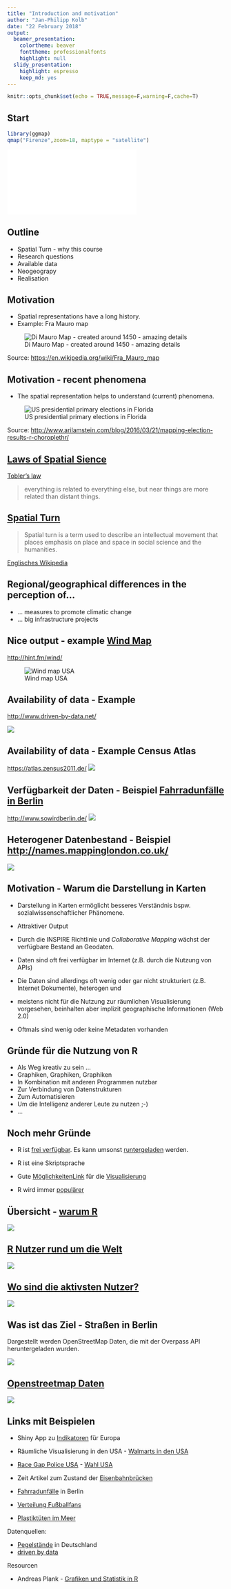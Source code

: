 ```yaml
---
title: "Introduction and motivation"
author: "Jan-Philipp Kolb"
date: "22 February 2018"
output:
  beamer_presentation:
    colortheme: beaver
    fonttheme: professionalfonts
    highlight: null
  slidy_presentation:
    highlight: espresso
    keep_md: yes
---
```



```r
knitr::opts_chunk$set(echo = TRUE,message=F,warning=F,cache=T)
```


## Start

```r
library(ggmap)
qmap("Firenze",zoom=18, maptype = "satellite")
```


![](figure/firstpic_firenze.pdf)


## Outline

- Spatial Turn - why this course
- Research questions
- Available data
- Neogeograpy
- Realisation


## Motivation 

- Spatial representations have a long history.
- Example: Fra Mauro map

![Di Mauro Map - created around 1450 - amazing details ](https://raw.githubusercontent.com/Japhilko/GeoData/master/data/figure/FraMauroDetailedMap.jpeg.jpg)

Source: <https://en.wikipedia.org/wiki/Fra_Mauro_map>

## Motivation - recent phenomena

- The spatial representation helps to understand (current) phenomena.

![US presidential primary elections in Florida](figure/FloridaPresPrim.png)

Source: <http://www.arilamstein.com/blog/2016/03/21/mapping-election-results-r-choroplethr/>





## [Laws of Spatial Sience](http://de.slideshare.net/rheimann04/big-social-data-the-spatial-turn-in-big-data)

[Tobler's law](https://en.wikipedia.org/wiki/Tobler's_first_law_of_geography)

> everything is related to everything else, but near things are more related than distant things.

## [Spatial Turn](https://de.wikipedia.org/wiki/Spatial_turn)

> Spatial turn is a term used to describe an intellectual movement that places emphasis on place and space in social science and the humanities.

[Englisches Wikipedia](https://en.wikipedia.org/wiki/Spatial_turn)


## Regional/geographical differences in the perception of...

- ... measures to promote climatic change
- ... big infrastructure projects


## Nice output - example [Wind Map](http://hint.fm/wind/)

<http://hint.fm/wind/>

<!--
![pic](http://www.flowjustflow.com/wp-content/gallery/hint-fm/high-res-3600.jpg)
-->

![Wind map USA](figure/windfm.PNG)


## Availability of data - Example 

<http://www.driven-by-data.net/>

![](http://driven-by-data.net/images/working-women-full.png)


## Availability of data - Example Census Atlas

<https://atlas.zensus2011.de/>
![](https://raw.githubusercontent.com/Japhilko/GeoData/master/data/figure/Zensus_Mannheim2.png)


## Verfügbarkeit der Daten - Beispiel [Fahrradunfälle in Berlin](http://michael-hoerz.de/maps/berlin-bike/)

<http://www.sowirdberlin.de/>
![](https://asset0.torial.com/system/portfolio_item_images/production/2014/07/21/m5we1vmq6_preview_image_9678.jpg)



## Heterogener Datenbestand - Beispiel <http://names.mappinglondon.co.uk/>

![](http://mappinglondon.co.uk/wp-content/uploads/2011/11/surnames1.png)


## Motivation - Warum die Darstellung in Karten

- Darstellung in Karten ermöglicht besseres Verständnis bspw. sozialwissenschaftlicher Phänomene.

- Attraktiver Output

- Durch die INSPIRE Richtlinie und *Collaborative Mapping* wächst der verfügbare Bestand an Geodaten.

- Daten sind oft frei verfügbar im Internet (z.B. durch die Nutzung von APIs)
- Die Daten sind allerdings oft wenig oder gar nicht strukturiert (z.B. Internet Dokumente), heterogen und
- meistens nicht für die Nutzung zur räumlichen Visualisierung vorgesehen, beinhalten aber implizit  geographische Informationen (Web 2.0)
- Oftmals sind wenig oder keine Metadaten vorhanden

## Gründe für die Nutzung von R

- Als Weg kreativ zu sein ...
- Graphiken, Graphiken, Graphiken
- In Kombination mit anderen Programmen nutzbar
- Zur Verbindung von Datenstrukturen
- Zum Automatisieren
- Um die Intelligenz anderer Leute zu nutzen ;-)
- ...


## Noch mehr Gründe

- R ist [frei verfügbar](http://www.inside-r.org/why-use-r). Es kann umsonst [runtergeladen](http://mirrors.softliste.de/cran/) werden.

- R ist eine Skriptsprache 
- Gute [MöglichkeitenLink](http://www.sr.bham.ac.uk/~ajrs/R/r-gallery.html) für die [Visualisierung](http://research.stowers-institute.org/efg/R/)

- R wird immer [populärer](https://twitter.com/josiahjdavis/status/559778930476220418)

## Übersicht - [warum R](http://www.edureka.co/)



![](http://d287f0h5fel5hu.cloudfront.net/blog/wp-content/uploads/2013/06/bar-learn-r-img11.png)

## [R Nutzer rund um die Welt](http://blog.revolutionanalytics.com/)


![](http://revolution-computing.typepad.com/.a/6a010534b1db25970b0191035099d8970c-pi)

## [Wo sind die aktivsten Nutzer?](http://spatial.ly/)

![](http://spatial.ly/wp-content/uploads/2013/06/r_activity.png)


## Was ist das Ziel - Straßen in Berlin

Dargestellt werden OpenStreetMap Daten, die mit der Overpass API heruntergeladen wurden.

![](https://raw.githubusercontent.com/Japhilko/GeoData/master/data/figure/streets_Berlin2.png)


## [Openstreetmap Daten](https://github.com/Japhilko/OSMshinyApp/)

![](figure/shinyApp.PNG)


## Links mit Beispielen

- Shiny App zu [Indikatoren](https://japhilko.shinyapps.io/Choropleths/) für Europa

- Räumliche Visualisierung in den USA - [Walmarts in den USA](https://rpubs.com/Radcliffe/walmart)
- [Race Gap Police USA](http://www.nytimes.com/interactive/2014/09/03/us/the-race-gap-in-americas-police-departments.html?_r=0) - [Wahl USA](http://fivethirtyeight.com/)

- Zeit Artikel zum Zustand der [Eisenbahnbrücken](http://detektor.fm/digital/datenjournalismus-interaktive-karte-zeigt-marode-deutsche-bahn-bruecken) 

- [Fahrradunfälle](http://michael-hoerz.de/maps/berlin-bike/) in Berlin

- [Verteilung Fußballfans](http://interaktiv.morgenpost.de/beta-fussballkarte/#7/51.258/10.756)

- [Plastiktüten im Meer](http://news.nationalgeographic.com/news/2014/07/140715-ocean-plastic-debris-trash-pacific-garbage-patch/)


Datenquellen: 

- [Pegelstände](https://www.pegelonline.wsv.de/gast/start) in Deutschland
- [driven by data](http://driven-by-data.net/)

Resourcen

- Andreas Plank - [Grafiken und Statistik in R](http://www.chironomidaeproject.com/fileadmin/downloads/Formeln_in_R.pdf)

<!--
## Verschiedene Kartentypen

- [Create and integrate maps in your R workflow with the cartography package](https://rgeomatic.hypotheses.org/842)


- [Das Paket cartography](https://cran.r-project.org/web/packages/cartography/vignettes/cartography.html)

```r
# install.packages("cartography")
library(cartography)
```

-->